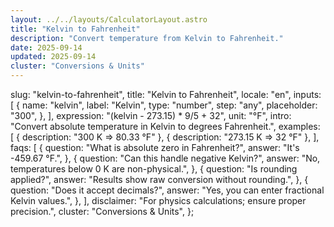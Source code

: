 ```yaml
---
layout: ../../layouts/CalculatorLayout.astro
title: "Kelvin to Fahrenheit"
description: "Convert temperature from Kelvin to Fahrenheit."
date: 2025-09-14
updated: 2025-09-14
cluster: "Conversions & Units"
---
```



  slug: "kelvin-to-fahrenheit",
  title: "Kelvin to Fahrenheit",
  locale: "en",
  inputs: [
    {
      name: "kelvin",
      label: "Kelvin",
      type: "number",
      step: "any",
      placeholder: "300",
    },
  ],
  expression: "(kelvin - 273.15) * 9/5 + 32",
  unit: "°F",
  intro: "Convert absolute temperature in Kelvin to degrees Fahrenheit.",
  examples: [
    { description: "300 K ⇒ 80.33 °F" },
    { description: "273.15 K ⇒ 32 °F" },
  ],
  faqs: [
    {
      question: "What is absolute zero in Fahrenheit?",
      answer: "It's -459.67 °F.",
    },
    {
      question: "Can this handle negative Kelvin?",
      answer: "No, temperatures below 0 K are non-physical.",
    },
    {
      question: "Is rounding applied?",
      answer: "Results show raw conversion without rounding.",
    },
    {
      question: "Does it accept decimals?",
      answer: "Yes, you can enter fractional Kelvin values.",
    },
  ],
  disclaimer: "For physics calculations; ensure proper precision.",
  cluster: "Conversions & Units",
};

<Calculator schema={schema} />
